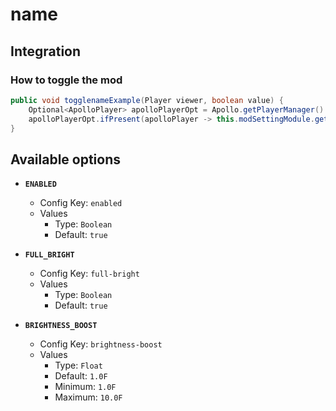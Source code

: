 # name

## Integration

### How to toggle the mod

```java
public void togglenameExample(Player viewer, boolean value) {
    Optional<ApolloPlayer> apolloPlayerOpt = Apollo.getPlayerManager().getPlayer(viewer.getUniqueId());
    apolloPlayerOpt.ifPresent(apolloPlayer -> this.modSettingModule.getOptions().set(apolloPlayer, ModLighting.ENABLED, value));
}
```

## Available options

- __`ENABLED`__
    - Config Key: `enabled`
    - Values
        - Type: `Boolean`
        - Default: `true`

- __`FULL_BRIGHT`__
    - Config Key: `full-bright`
    - Values
        - Type: `Boolean`
        - Default: `true`

- __`BRIGHTNESS_BOOST`__
    - Config Key: `brightness-boost`
    - Values
        - Type: `Float`
        - Default: `1.0F`
        - Minimum: `1.0F`
        - Maximum: `10.0F`

